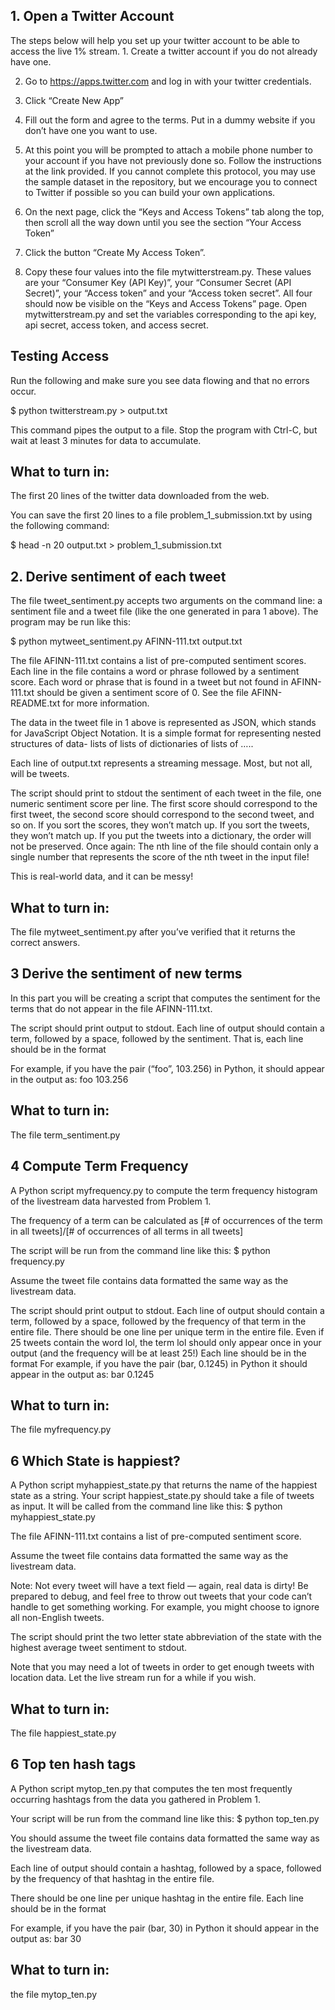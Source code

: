 ## 1. Open a Twitter Account

The steps below will help you set up your twitter account to be able to access the live 1% stream.
1. Create a twitter account if you do not already have one.

2. Go to [https://apps.twitter.com](https://twitter.com) and log in with your twitter credentials.

3. Click "Create New App"

4. Fill out the form and agree to the terms. Put in a dummy website if you don't have one
you want to use.

5. At this point you will be prompted to attach a mobile phone number to your account if
you have not previously done so. Follow the instructions at the link provided. If you cannot complete this protocol, you may use the sample dataset in the repository, but we encourage you to connect to Twitter if possible so you can build your own applications.

6. On the next page, click the "Keys and Access Tokens" tab along the top, then scroll all the way down until you see the section "Your Access Token"

7. Click the button "Create My Access Token". 

8. Copy these four values into the file mytwitterstream.py. These values are your "Consumer Key (API Key)", your "Consumer Secret (API Secret)", your "Access token" and your "Access token secret". All four should now be visible on the "Keys and Access Tokens" page. Open mytwitterstream.py and set the variables corresponding to the api key, api secret, access token, and access secret.


## Testing Access
Run the following and make sure you see data flowing and that no errors occur.

$ python twitterstream.py > output.txt

This command pipes the output to a file. Stop the program with Ctrl-C, but wait at least 3 minutes for data to accumulate. 

## What to turn in:
The first 20 lines of the twitter data downloaded from the web.

You can save the first 20 lines to a file problem_1_submission.txt by using the following command:

$ head -n 20 output.txt > problem_1_submission.txt

## 2. Derive sentiment of each tweet

The file tweet_sentiment.py accepts two arguments on the command line: a sentiment file and a tweet file (like the one generated in para 1 above). The program may be run like this:

$ python mytweet_sentiment.py AFINN-111.txt output.txt

The file AFINN-111.txt contains a list of pre-computed sentiment scores. Each line in the file contains a word or phrase followed by a sentiment score. Each word or phrase that is found in a tweet but not found in AFINN-111.txt should be given a sentiment score of 0. See the file AFINN- README.txt for more information.

The data in the tweet file in 1 above is represented as JSON, which stands for JavaScript Object Notation. It is a simple format for representing nested structures of data- lists of lists of dictionaries of lists of .....

Each line of output.txt represents a streaming message. Most, but not all, will be tweets. 

The script should print to stdout the sentiment of each tweet in the file, one numeric sentiment score per line. The first score should correspond to the first tweet, the second score should correspond to the second tweet, and so on. If you sort the scores, they won't match up. If you sort the tweets, they won't match up. If you put the tweets into a dictionary, the order will not be preserved. Once again: The nth line of the file should contain only a single number that represents the score of the nth tweet in the input file!

This is real-world data, and it can be messy!

## What to turn in:
The file mytweet_sentiment.py after you've verified that it returns the correct answers.

## 3 Derive the sentiment of new terms

In this part you will be creating a script that computes the sentiment for the terms that do not appear in the file AFINN-111.txt.

The script should print output to stdout. Each line of output should contain a term, followed by a space, followed by the sentiment. That is, each line should be in the format <term:string> <sentiment:float>

For example, if you have the pair ("foo", 103.256) in Python, it should appear in the output as:
foo 103.256

## What to turn in: 
The file term_sentiment.py


## 4 Compute Term Frequency

A Python script myfrequency.py to compute the term frequency histogram of the livestream data harvested from Problem 1.

The frequency of a term can be calculated as [# of occurrences of the term in all tweets]/[# of occurrences of all terms in all tweets]

The script will be run from the command line like this:
$ python frequency.py <tweet_file>

Assume the tweet file contains data formatted the same way as the livestream data.

The script should print output to stdout. Each line of output should contain a term, followed by a space, followed by the frequency of that term in the entire file. There should be one line per unique term in the entire file. Even if 25 tweets contain the word lol, the term lol should only appear once in your output (and the frequency will be at least 25!) Each line should be in the format <term:string> <frequency:float>
For example, if you have the pair (bar, 0.1245) in Python it should appear in the output as:
bar 0.1245

## What to turn in: 
The file myfrequency.py

## 6 Which State is happiest?

A Python script myhappiest_state.py that returns the name of the happiest state as a string.
Your script happiest_state.py should take a file of tweets as input. It will be called from the command line like this:
$ python myhappiest_state.py <sentiment_file> <tweet_file>

The file AFINN-111.txt contains a list of pre-computed sentiment score.

Assume the tweet file contains data formatted the same way as the livestream data.

Note: Not every tweet will have a text field --- again, real data is dirty! Be prepared to debug, and feel free to throw out tweets that your code can't handle to get something working. For example, you might choose to ignore all non-English tweets.

The script should print the two letter state abbreviation of the state with the highest average tweet sentiment to stdout.

Note that you may need a lot of tweets in order to get enough tweets with location data. Let the live stream run for a while if you wish.

## What to turn in: 
The file happiest_state.py

## 6 Top ten hash tags

A Python script mytop_ten.py that computes the ten most frequently occurring hashtags from the data you gathered in Problem 1.

Your script will be run from the command line like this:
$ python top_ten.py <tweet_file>

You should assume the tweet file contains data formatted the same way as the livestream data.

Each line of output should contain a hashtag, followed by a space, followed by the frequency of that hashtag in the entire file. 

There should be one line per unique hashtag in the entire file. Each line should be in the format <hashtag:string> <frequency:float>

For example, if you have the pair (bar, 30) in Python it should appear in the output as: bar 30

## What to turn in: 
the file mytop_ten.py

